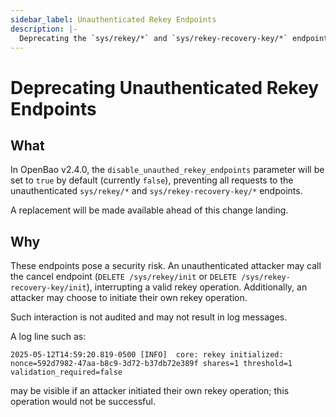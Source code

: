 ```yaml
---
sidebar_label: Unauthenticated Rekey Endpoints
description: |-
  Deprecating the `sys/rekey/*` and `sys/rekey-recovery-key/*` endpoints.
---
```


# Deprecating Unauthenticated Rekey Endpoints

## What

In OpenBao v2.4.0, the `disable_unauthed_rekey_endpoints` parameter will be
set to `true` by default (currently `false`), preventing all requests to the
unauthenticated `sys/rekey/*` and `sys/rekey-recovery-key/*` endpoints.

A replacement will be made available ahead of this change landing.

## Why

These endpoints pose a security risk. An unauthenticated attacker may call
the cancel endpoint (`DELETE /sys/rekey/init` or
`DELETE /sys/rekey-recovery-key/init`), interrupting a valid rekey operation.
Additionally, an attacker may choose to initiate their own rekey operation.

Such interaction is not audited and may not result in log messages.

A log line such as:

```
2025-05-12T14:59:20.819-0500 [INFO]  core: rekey initialized: nonce=592d7982-47aa-b8c9-3d72-b37db72e389f shares=1 threshold=1 validation_required=false
```

may be visible if an attacker initiated their own rekey operation; this
operation would not be successful.
